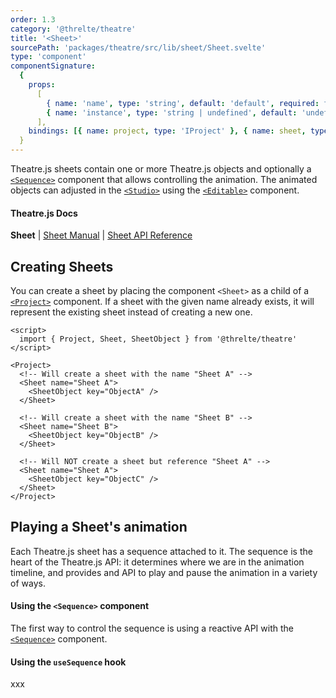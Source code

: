 ```yaml
---
order: 1.3
category: '@threlte/theatre'
title: '<Sheet>'
sourcePath: 'packages/theatre/src/lib/sheet/Sheet.svelte'
type: 'component'
componentSignature:
  {
    props:
      [
        { name: 'name', type: 'string', default: 'default', required: false },
        { name: 'instance', type: 'string | undefined', default: 'undefined', required: false }
      ],
    bindings: [{ name: project, type: 'IProject' }, { name: sheet, type: 'ISheet' }]
  }
---
```


Theatre.js sheets contain one or more Theatre.js objects and optionally a [`<Sequence>`](/docs/reference/theatre/sequence) component that allows controlling the animation.
The animated objects can adjusted in the [`<Studio>`](/docs/reference/theatre/studio) using the [`<Editable>`](/docs/reference/theatre/editable) component.

#### Theatre.js Docs

**Sheet** | [Sheet Manual](https://www.theatrejs.com/docs/latest/manual/sheets) | [Sheet API Reference](https://www.theatrejs.com/docs/0.5/api/core#sheet)

## Creating Sheets

You can create a sheet by placing the component `<Sheet>` as a child of a [`<Project>`](/theatre/project) component. If a sheet with the given name already exists, it will represent the existing sheet instead of creating a new one.

```svelte
<script>
  import { Project, Sheet, SheetObject } from '@threlte/theatre'
</script>

<Project>
  <!-- Will create a sheet with the name "Sheet A" -->
  <Sheet name="Sheet A">
    <SheetObject key="ObjectA" />
  </Sheet>

  <!-- Will create a sheet with the name "Sheet B" -->
  <Sheet name="Sheet B">
    <SheetObject key="ObjectB" />
  </Sheet>

  <!-- Will NOT create a sheet but reference "Sheet A" -->
  <Sheet name="Sheet A">
    <SheetObject key="ObjectC" />
  </Sheet>
</Project>
```

## Playing a Sheet's animation

Each Theatre.js sheet has a sequence attached to it. The sequence is the heart of the Theatre.js API: it determines where we are in the animation timeline, and
provides and API to play and pause the animation in a variety of ways.

#### Using the `<Sequence>` component

The first way to control the sequence is using a reactive API with the [`<Sequence>`](/docs/reference/theatre/sequence) component.

#### Using the `useSequence` hook

xxx
